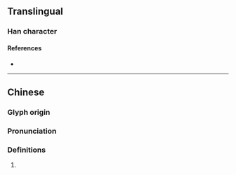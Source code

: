 {{character info/new}}
==Translingual==

===Han character===
{{Han char|rn=94|rad=犬|as=09|sn=12|four=42247|canj=KHUCE|ids=⿰犭㚇}}

====References====
* {{Han ref|kx=0714.070|dkj=20514|dj=1126.070|hdz=21359.010|uh=7323|ud=29475|bh=DA77|bd=55927}}

----

==Chinese==
{{zh-forms}}

===Glyph origin===
{{Han etym}}

===Pronunciation===
{{zh-pron
|m=zōng
|c=zung1,zung2
|mc=y
|oc=y
|cat=
}}

===Definitions===
{{zh-hanzi}}

# {{rfdef|lang=zh}}